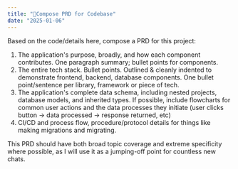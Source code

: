 ---
title: "📝Compose PRD for Codebase"
date: "2025-01-06"
---
Based on the code/details here, compose a PRD for this project:

1. The application's purpose, broadly, and how each component contributes. One paragraph summary; bullet points for components.
2. The entire tech stack. Bullet points. Outlined & cleanly indented to demonstrate frontend, backend, database components. One bullet point/sentence per library, framework or piece of tech.
3. The application's complete data schema, including nested projects, database models, and inherited types. If possible, include flowcharts for common user actions and the data processes they initiate (user clicks button → data processed → response returned, etc)
4. CI/CD and process flow, procedure/protocol details for things like making migrations and migrating.

This PRD should have both broad topic coverage and extreme specificity where possible, as I will use it as a jumping-off point for countless new chats.